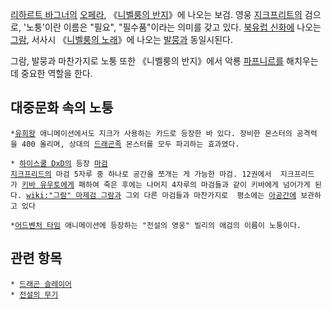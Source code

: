 {{{+1 Nothung}}}

[[리하르트 바그너]]의 [[오페라]], 《[[니벨룽의 반지]]》에 나오는 보검. 영웅 [[지크프리트]]의 검으로, '노퉁'이란 이름은 "필요", "필수품"이라는 의미를 갖고 있다. [[북유럽 신화]]에 나오는 [[그람]], 서사시 《[[니벨룽의 노래]]》에 나오는 [[발뭉]]과 동일시된다.

그람, 발뭉과 마찬가지로 노퉁 또한 《니벨룽의 반지》에서 악룡 [[파프니르]]를 해치우는데 중요한 역할을 한다.

== 대중문화 속의 노퉁 ==
 *[[유희왕]] 애니메이션에서도 지크가 사용하는 카드로 등장한 바 있다. 장비한 몬스터의 공격력을 400 올리며, 상대의 [[드래곤족]] 몬스터를 모두 파괴하는 효과였다.

 * [[하이스쿨 DxD]]의 등장 [[마검]]
 [[지크프리드]]의 마검 5자루 중 하나로 공간을 쪼개는 게 가능한 마검. 12권에서  지크프리드가 [[키바 유우토]]에게 패하여 죽은 후에는 나머지 4자루의 마검들과 같이 키바에게 넘어가게 된다. [[wiki:"그람" 마제검 그람]]과 그외 다른 마검들과 마찬가지로  평소에는 [[아공간]]에 보관하고 있다 

 *[[어드벤처 타임]] 애니메이션에 등장하는 "전설의 영웅" 빌리의 애검의 이름이 노퉁이다.

== 관련 항목 ==
 * [[드래곤 슬레이어]]
 * [[전설의 무기]]
